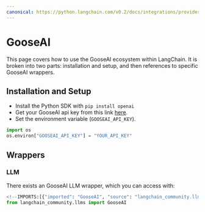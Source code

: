 ```yaml
---
canonical: https://python.langchain.com/v0.2/docs/integrations/providers/gooseai/
---
```


# GooseAI

This page covers how to use the GooseAI ecosystem within LangChain.
It is broken into two parts: installation and setup, and then references to specific GooseAI wrappers.

## Installation and Setup
- Install the Python SDK with `pip install openai`
- Get your GooseAI api key from this link [here](https://goose.ai/).
- Set the environment variable (`GOOSEAI_API_KEY`).

```python
import os
os.environ["GOOSEAI_API_KEY"] = "YOUR_API_KEY"
```

## Wrappers

### LLM

There exists an GooseAI LLM wrapper, which you can access with: 
```python
<!--IMPORTS:[{"imported": "GooseAI", "source": "langchain_community.llms", "docs": "https://api.python.langchain.com/en/latest/llms/langchain_community.llms.gooseai.GooseAI.html", "title": "GooseAI"}]-->
from langchain_community.llms import GooseAI
```